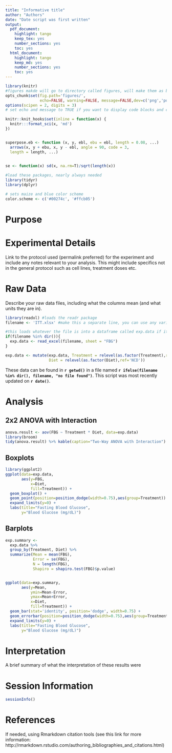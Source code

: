 ```yaml
---
title: "Informative title"
author: "Authors"
date: "Date script was first written"
output:
  pdf_document:
    highlight: tango
    keep_tex: yes
    number_sections: yes
    toc: yes
  html_document:
    highlight: tango
    keep_md: yes
    number_sections: yes
    toc: yes
---
```


```r
library(knitr)
#figures makde will go to directory called figures, will make them as both png and pdf files 
opts_chunk$set(fig.path='figures/',
               echo=FALSE, warning=FALSE, message=FALSE,dev=c('png','pdf'))
options(scipen = 2, digits = 3)
# set echo and message to TRUE if you want to display code blocks and code output respectively

knitr::knit_hooks$set(inline = function(x) {
  knitr:::format_sci(x, 'md')
})


superpose.eb <- function (x, y, ebl, ebu = ebl, length = 0.08, ...)
  arrows(x, y + ebu, x, y - ebl, angle = 90, code = 3,
  length = length, ...)

  
se <- function(x) sd(x, na.rm=T)/sqrt(length(x))

#load these packages, nearly always needed
library(tidyr)
library(dplyr)

# sets maize and blue color scheme
color.scheme <- c('#00274c', '#ffcb05')
```

# Purpose

# Experimental Details

Link to the protocol used (permalink preferred) for the experiment and include any notes relevant to your analysis.  This might include specifics not in the general protocol such as cell lines, treatment doses etc.

# Raw Data

Describe your raw data files, including what the columns mean (and what units they are in).

```r
library(readxl) #loads the readr package
filename <- 'ITT.xlsx' #make this a separate line, you can use any variable you want

#this loads whatever the file is into a dataframe called exp.data if it exists
if(filename %in% dir()){
  exp.data <- read_excel(filename, sheet = "FBG")
}

exp.data <- mutate(exp.data, Treatment = relevel(as.factor(Treatment),ref='Water'),
                   Diet = relevel(as.factor(Diet),ref='NCD'))
```

These data can be found in **`r getwd()`** in a file named **`r ifelse(filename %in% dir(), filename, "no file found")`**.  This script was most recently updated on **`r date()`**.

# Analysis

## 2x2 ANOVA with Interaction

```r
anova.result <- aov(FBG ~ Treatment * Diet, data=exp.data)
library(broom)
tidy(anova.result) %>% kable(caption="Two-Way ANOVA with Interaction")
```

## Boxplots

```r
library(ggplot2)
ggplot(data=exp.data,
       aes(y=FBG,
           x=Diet,
           fill=Treatment)) +
  geom_boxplot() +
  geom_point(position=position_dodge(width=0.75),aes(group=Treatment)) +
  expand_limits(y=0) +
  labs(title="Fasting Blood Glucose",
       y="Blood Glucose (mg/dL)")
```


## Barplots

```r

exp.summary <-
  exp.data %>%
  group_by(Treatment, Diet) %>%
  summarize(Mean = mean(FBG),
            Error = se(FBG),
            N = length(FBG),
            Shapiro = shapiro.test(FBG)$p.value)


ggplot(data=exp.summary,
       aes(y=Mean,
           ymin=Mean-Error,
           ymax=Mean+Error,
           x=Diet,
           fill=Treatment)) +
  geom_bar(stat='identity', position='dodge', width=0.75) +
  geom_errorbar(position=position_dodge(width=0.75),aes(group=Treatment), width=0.5) +
  expand_limits(y=0) +
  labs(title="Fasting Blood Glucose",
       y="Blood Glucose (mg/dL)")
```

# Interpretation

A brief summary of what the interpretation of these results were

# Session Information

```r
sessionInfo()
```

# References

If needed, using Rmarkdown citation tools (see this link for more information: http://rmarkdown.rstudio.com/authoring_bibliographies_and_citations.html)